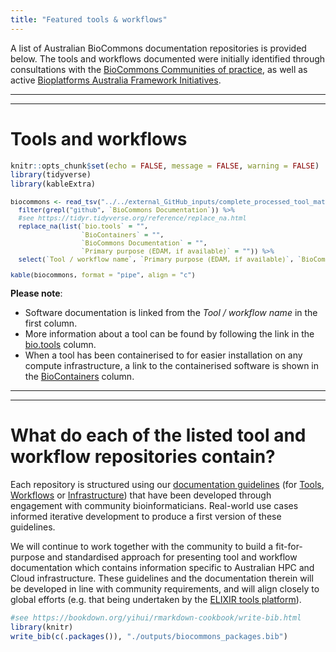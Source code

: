 ```yaml
---
title: "Featured tools & workflows"
---
```


<style type="text/css">
.main-container {
  max-width: 1500px;
  margin-left: auto;
  margin-right: auto;
}
</style>

A list of Australian BioCommons documentation repositories is provided below. The tools and workflows documented were initially identified through consultations with the [BioCommons Communities of practice](https://www.biocommons.org.au/get-involved), as well as active [Bioplatforms Australia Framework Initiatives](https://bioplatforms.com/projects/).

-----

-----

# Tools and workflows

```r
knitr::opts_chunk$set(echo = FALSE, message = FALSE, warning = FALSE)
library(tidyverse)
library(kableExtra)
```

<font size="-1.5">
```r
biocommons <- read_tsv("../../external_GitHub_inputs/complete_processed_tool_matrix.tsv") %>%
  filter(grepl("github", `BioCommons Documentation`)) %>%
  #see https://tidyr.tidyverse.org/reference/replace_na.html
  replace_na(list(`bio.tools` = "",
                  `BioContainers` = "",
                  `BioCommons Documentation` = "",
                  `Primary purpose (EDAM, if available)` = "")) %>%
  select(`Tool / workflow name`, `Primary purpose (EDAM, if available)`, `BioCommons Documentation`, `bio.tools`, `BioContainers`)

kable(biocommons, format = "pipe", align = "c")
```
</font>


**Please note**:

- Software documentation is linked from the *Tool / workflow name* in the first column.
- More information about a tool can be found by following the link in the [bio.tools](https://bio.tools/) column.
- When a tool has been containerised to for easier installation on any compute infrastructure, a link to the containerised software is shown in the [BioContainers](https://biocontainers.pro/#/) column.

-----

-----

# What do each of the listed tool and workflow repositories contain?

Each repository is structured using our [documentation guidelines](https://github.com/AustralianBioCommons/doc_guidelines/releases) (for [Tools](https://github.com/AustralianBioCommons/doc_guidelines/blob/master/docs/tools.md), [Workflows](https://github.com/AustralianBioCommons/doc_guidelines/blob/master/docs/workflows.md) or [Infrastructure](https://github.com/AustralianBioCommons/doc_guidelines/blob/master/docs/infrastructure_optimisation.md)) that have been developed through engagement with community bioinformaticians. Real-world use cases informed iterative development to produce a first version of these guidelines.

We will continue to work together with the community to build a fit-for-purpose and standardised approach for presenting tool and workflow documentation which contains information specific to Australian HPC and Cloud infrastructure. These guidelines and the documentation therein will be developed in line with community requirements, and will align closely to global efforts (e.g. that being undertaken by the [ELIXIR tools platform](https://elixir-europe.org/platforms/tools)).


```r
#see https://bookdown.org/yihui/rmarkdown-cookbook/write-bib.html
library(knitr)
write_bib(c(.packages()), "./outputs/biocommons_packages.bib")
```
